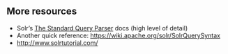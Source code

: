 ## More resources

- Solr's <a href = 'https://cwiki.apache.org/confluence/display/solr/The+Standard+Query+Parser' target='_blank'>The Standard Query Parser</a> docs (high level of detail)
- Another quick reference: <a href = 'https://wiki.apache.org/solr/SolrQuerySyntax' target='_blank'>https://wiki.apache.org/solr/SolrQuerySyntax</a> 
- <a href = 'http://www.solrtutorial.com/' target='_blank'>http://www.solrtutorial.com/</a> 

